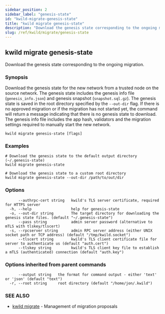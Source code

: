 ```yaml
---
sidebar_position: 2
sidebar_label: "genesis-state"
id: "kwild-migrate-genesis-state"
title: "kwild migrate genesis-state"
description: "Download the genesis state corresponding to the ongoing migration."
slug: /ref/kwild/migrate/genesis-state
---
```


## kwild migrate genesis-state

Download the genesis state corresponding to the ongoing migration.

### Synopsis

Download the genesis state for the new network from a trusted node on the source network. The genesis state includes the genesis info file (`genesis_info.json`) and genesis snapshot (`snapshot.sql.gz`). The genesis state is saved in the root directory specified by the `--out-dir` flag. If there is no approved migration or if the migration has not started yet, the command will return a message indicating that there is no genesis state to download. The genesis info file includes the app hash, validators and the migration settings required to manually start the new network.

```
kwild migrate genesis-state [flags]
```

### Examples

```
# Download the genesis state to the default output directory (~/.genesis-state)
kwild migrate genesis-state

# Download the genesis state to a custom root directory
kwild migrate genesis-state --out-dir /path/to/out/dir
```

### Options

```
      --authrpc-cert string   kwild's TLS server certificate, required for HTTPS server
  -h, --help                  help for genesis-state
  -o, --out-dir string        The target directory for downloading the genesis state files. (default "~/.genesis-state")
      --pass string           admin server password (alternative to mTLS with tlskey/tlscert)
  -s, --rpcserver string      admin RPC server address (either UNIX socket path or TCP address) (default "/tmp/kwild.socket")
      --tlscert string        kwild's TLS client certificate file for server to authenticate us (default "auth.cert")
      --tlskey string         kwild's TLS client key file to establish a mTLS (authenticated) connection (default "auth.key")
```

### Options inherited from parent commands

```
      --output string   the format for command output - either 'text' or 'json' (default "text")
  -r, --root string     root directory (default "/home/jon/.kwild")
```

### SEE ALSO

* [kwild migrate](/docs/ref/kwild/migrate)	 - Management of migration proposals

